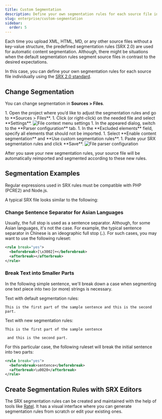 ```yaml
---
title: Custom Segmentation
description: Define your own segmentation rules for each source file individually
slug: enterprise/custom-segmentation
sidebar:
  order: 5
---
```



Each time you upload XML, HTML, MD, or any other source files without a key-value structure, the predefined segmentation rules (SRX 2.0) are used for automatic content segmentation. Although, there might be situations when the default segmentation rules segment source files in contrast to the desired expectations.

In this case, you can define your own segmentation rules for each source file individually using the [SRX 2.0 standard](https://www.gala-global.org/srx-20-april-7-2008).

## Change Segmentation

You can change segmentation in **Sources > Files**.

<Steps>
  1. Open the project where you’d like to adjust the segmentation rules and go to **Sources > Files**.
  1. Click <Icon name="mdi:dots-vertical" class="inline-icon" /> (or right-click) on the needed file and select **Settings**. <Image src={fileContextMenuSettings} alt="File context menu settings" />
  1. In the appeared dialog, switch to the **Parser configuration** tab.
  1. In the **Excluded elements** field, specify all elements that should not be imported.
  1. Select **Enable content segmentation** and **Use custom segmentation rules**.
  1. Paste your SRX segmentation rules and click **Save**. <Image src={fileParserConfiguration} alt="File parser configuration" class="width-xl" />
</Steps>

After you save your new segmentation rules, your source file will be automatically reimported and segmented according to these new rules.

## Segmentation Examples

<Aside>
  Regular expressions used in SRX rules must be compatible with PHP (PCRE2) and Node.js.
</Aside>

A typical SRX file looks similar to the following:

<Include file="srx-file-example.mdx" />

### Change Sentence Separator for Asian Languages

Usually, the full stop is used as a sentence separator. Although, for some Asian languages, it's not the case. For example, the typical sentence separator in Chinese is an ideographic full stop (`。`). For such cases, you may want to use the following ruleset:

```xml
<rule break="yes">
  <beforebreak>[\x3002]+</beforebreak>
  <afterbreak></afterbreak>
</rule>
```

### Break Text into Smaller Parts

In the following simple sentence, we'll break down a case when segmenting one text piece into two (or more) strings is necessary.

Text with default segmentation rules:

`This is the first part of the sample sentence and this is the second part.`

Text with new segmentation rules:

`This is the first part of the sample sentence`

<code>&#32;and this is the second part.</code>

For this particular case, the following ruleset will break the initial sentence into two parts:

```xml
<rule break="yes">
  <beforebreak>sentence</beforebreak>
  <afterbreak>\u0020</afterbreak>
</rule>
```

## Create Segmentation Rules with SRX Editors

The SRX segmentation rules can be created and maintained with the help of tools like [Ratel](http://okapiframework.org/wiki/index.php?title=Ratel). It has a visual interface where you can generate segmentation rules from scratch or edit your existing ones.

<CardGrid>
  <LinkCard
    title="Segmentation Rules Generator"
    description="Create and test the new segmentation rules on your Crowdin projects."
    href="https://store.crowdin.com/segmentation"
    target="_blank"
  />
  <LinkCard
    title="SRX Playground"
    description="AI-powered SRX Rules Editor"
    href="https://store.crowdin.com/srx-playground"
    target="_blank"
  />
</CardGrid>
